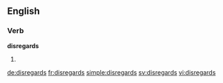 ==English==

===Verb===
'''disregards'''

# {{en-third-person singular of|disregard}}

[[de:disregards]]
[[fr:disregards]]
[[simple:disregards]]
[[sv:disregards]]
[[vi:disregards]]